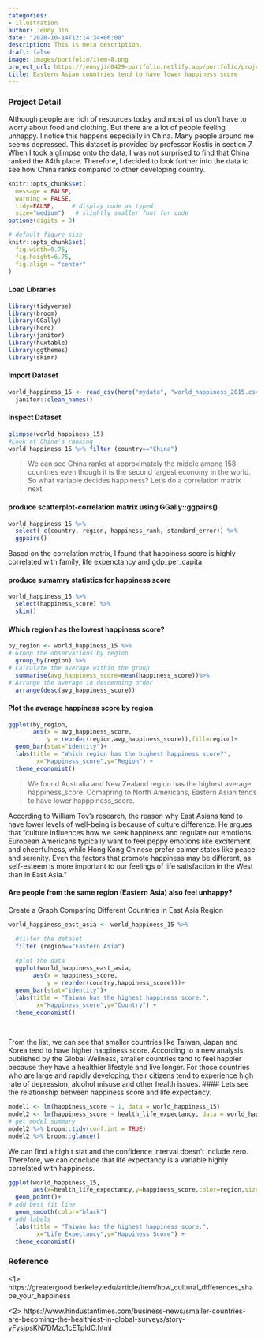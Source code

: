 ```yaml
---
categories:
- illustration
author: Jenny Jin
date: "2020-10-14T12:14:34+06:00"
description: This is meta description.
draft: false
image: images/portfolio/item-8.png
project_url: https://jennyjin0429-portfolio.netlify.app/portfolio/project-5/
title: Eastern Asian countries tend to have lower happiness score
---
```

### Project Detail
Although people are rich of resources today and most of us don't have to worry about food and clothing. But there are a lot of people feeling unhappy. I notice this happens especially in China. Many people around me seems depressed. This dataset is provided by professor Kostis in section 7. When I took a glimpse onto the data, I was not surprised to find that China ranked the 84th place. Therefore, I decided to look further into the data to see how China ranks compared to other developing country. 

```r
knitr::opts_chunk$set(
  message = FALSE, 
  warning = FALSE, 
  tidy=FALSE,     # display code as typed
  size="medium")   # slightly smaller font for code
options(digits = 3)

# default figure size
knitr::opts_chunk$set(
  fig.width=9.75, 
  fig.height=6.75,
  fig.align = "center"
)
```

#### Load Libraries
```r
library(tidyverse)
library(broom)
library(GGally)
library(here)
library(janitor)
library(huxtable)
library(ggthemes)
library(skimr)
```

#### Import Dataset
```r
world_happiness_15 <- read_csv(here("mydata", "world_happiness_2015.csv")) %>% 
  janitor::clean_names()
```

#### Inspect Dataset
```r
glimpse(world_happiness_15)
#Look at China's ranking
world_happiness_15 %>% filter (country=="China")
```
>We can see China ranks at approximately the middle among 158 countries even though it is the second largest economy in the world. So what variable decides happiness? Let's do a correlation matrix next.

#### produce scatterplot-correlation matrix using GGally::ggpairs()
```r
world_happiness_15 %>% 
  select(-c(country, region, happiness_rank, standard_error)) %>% 
  ggpairs()
```
Based on the correlation matrix, I found that happiness score is highly correlated with family, life expenctancy and gdp_per_capita. 

#### produce sumamry statistics for happiness score
```r
world_happiness_15 %>% 
  select(happiness_score) %>% 
  skim()
```

#### Which region has the lowest happiness score?
```r
by_region <- world_happiness_15 %>% 
# Group the observations by region 
  group_by(region) %>% 
# Calculate the average within the group 
  summarise(avg_happiness_score=mean(happiness_score))%>%
# Arrange the average in descending order
  arrange(desc(avg_happiness_score))
```
#### Plot the average happiness score by region
```r
ggplot(by_region, 
       aes(x = avg_happiness_score, 
           y = reorder(region,avg_happiness_score)),fill=region)+
  geom_bar(stat="identity")+
  labs(title = "Which region has the highest happiness score?", 
        x="Happiness_score",y="Region") +
  theme_economist()
```
>We found Australia and New Zealand region has the highest average happiness_score. Comapring to North Americans, Eastern Asian tends to have lower happpiness_score. 

According to William Tov's research, the reason why East Asians tend to have lower levels of well-being is because of culture difference. He argues that "culture influences how we seek happiness and regulate our emotions: European Americans typically want to feel peppy emotions like excitement and cheerfulness, while Hong Kong Chinese prefer calmer states like peace and serenity. Even the factors that promote happiness may be different, as self-esteem is more important to our feelings of life satisfaction in the West than in East Asia. "

#### Are people from the same region (Eastern Asia) also feel unhappy?
Create a Graph Comparing Different Countries in East Asia Region
```r
world_happiness_east_asia <- world_happiness_15 %>%

  #filter the dataset  
  filter (region=="Eastern Asia")
 
  #plot the data
  ggplot(world_happiness_east_asia, 
       aes(x = happiness_score, 
           y = reorder(country,happiness_score)))+
  geom_bar(stat="identity")+
  labs(title = "Taiwan has the highest happiness score.", 
        x="Happiness_score",y="Country") +
  theme_economist()
  
  
```
From the list, we can see that smaller countries like Taiwan, Japan and Korea tend to have higher happiness score. According to a new analysis published by the Global Wellness, smaller countries tend to feel happier because they have a healthier lifestyle and live longer. For those countries who are large and rapidly developing, their citizens tend to experience high rate of depression, alcohol misuse and other health issues. 
#### Lets see the relationship between happiness score and life expectancy.
```r
model1 <- lm(happiness_score ~ 1, data = world_happiness_15)
model2 <- lm(happiness_score ~ health_life_expectancy, data = world_happiness_15)
# get model summary
model2 %>% broom::tidy(conf.int = TRUE)
model2 %>% broom::glance()
```
We can find a high t stat and the confidence interval doesn't include zero. Therefore, we can conclude that life expectancy is a variable highly correlated with happiness.

```r
ggplot(world_happiness_15,
       aes(x=health_life_expectancy,y=happiness_score,color=region,size=economy_gdp_per_capita)) +
  geom_point()+
# add best fit line
  geom_smooth(color="black")
# add labels 
  labs(title = "Taiwan has the highest happiness score.", 
        x="Life Expectancy",y="Happiness Score") +
  theme_economist()
```
### Reference
<1> https://greatergood.berkeley.edu/article/item/how_cultural_differences_shape_your_happiness

<2> https://www.hindustantimes.com/business-news/smaller-countries-are-becoming-the-healthiest-in-global-surveys/story-yFysjpsKN7DMzc1cETpldO.html